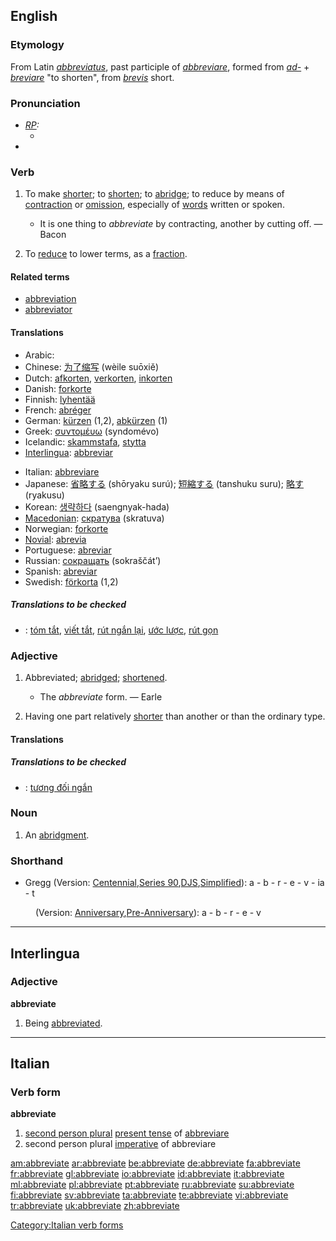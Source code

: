 == English ==

=== Etymology ===
From Latin ''[[abbreviatus]]'', past participle of ''[[abbreviare]]'', formed from ''[[ad-]]'' + ''[[breviare]]'' "to shorten", from ''[[brevis]]'' short.

=== Pronunciation ===
* ''[[RP]]:''
** {{IPA|/əˈbriːvieɪt/}}
*{{audio|en-us-abbreviate.ogg|Audio (US)}}

=== Verb ===
{{en-verb|abbreviat|ing}}

# {{transitive}} To make [[short]]er; to [[shorten]]; to [[abridge]]; to reduce by means of [[contraction]] or [[omission]], especially of [[word]]s written or spoken.
#* It is one thing to ''abbreviate'' by contracting, another by cutting off. — Bacon
# {{math}} To [[reduce]] to lower terms, as a [[fraction]].

==== Related terms ====
* [[abbreviation]]
* [[abbreviator]]

==== Translations ====
{{trans-top|to make shorter}}
* Arabic: {{ARchar|[[اختصر|إخْتَصَرَ]]}} {{unicode|(’ikhtáʂara)}}
* Chinese: [[为了缩写]] (wèile suōxiě)
* Dutch: [[afkorten]], [[verkorten]], [[inkorten]]
* Danish: [[forkorte]]
* Finnish: [[lyhentää]]
* French: [[abréger]]
* German: [[kürzen]] (1,2), [[abkürzen]] (1)
* Greek: [[συντομέυω]] (syndomévo)
* Icelandic: [[skammstafa]], [[stytta]]
* [[Interlingua]]: [[abbreviar]]
{{trans-mid}}
* Italian: [[abbreviare]]
* Japanese: [[省略する]] (shōryaku surú); [[短縮する]] (tanshuku suru); [[略す]] (ryakusu)
* Korean: [[생략하다]] (saengnyak-hada)
* [[Macedonian]]: [[скратува]] (skratuva)
* Norwegian: [[forkorte]]
* [[Novial]]: [[abrevia]]
* Portuguese: [[abreviar]]
* Russian: [[сокращать]] (sokraščát’)
* Spanish: [[abreviar]]
* Swedish: [[förkorta]] (1,2)
{{trans-bottom}}

===== Translations to be checked =====
{{checktrans}}
*{{ttbc|Vietnamese}}: [[tóm tắt]], [[viết tắt]], [[rút ngắn lại]], [[ước lược]], [[rút gọn]]

=== Adjective ===
{{en-adj}}

# {{rare}} Abbreviated; [[abridge]]d; [[shorten]]ed.
#* The ''abbreviate'' form. — Earle
# {{biology}} Having one part relatively [[shorter]] than another or than the ordinary type.

==== Translations ====
===== Translations to be checked =====
{{checktrans}}
* {{ttbc|Vietnamese}}: [[tương đối ngắn]]

=== Noun ===
{{en-noun}}

# {{obsolete}} An [[abridgment]].

=== Shorthand ===
* Gregg (Version: [http://en.wikipedia.org/wiki/Gregg_Shorthand#Centennial_Gregg_Shorthand Centennial],[http://en.wikipedia.org/wiki/Gregg_Shorthand#Series_90_Gregg_Shorthand Series 90],[http://en.wikipedia.org/wiki/Gregg_Shorthand#Diamond_Jubilee_Gregg_Shorthand  DJS],[http://en.wikipedia.org/wiki/Gregg_Shorthand#Simplified_Gregg_Shorthand Simplified]): a - b - r - e - v - ia - t
: (Version: [http://en.wikipedia.org/wiki/Gregg_Shorthand#Anniversary_Gregg_Shorthand Anniversary],[http://en.wikipedia.org/wiki/Gregg_Shorthand#Pre-Anniversary_Gregg_Shorthand Pre-Anniversary]): a - b - r - e - v

----

== Interlingua ==

=== Adjective ===
'''abbreviate'''

# Being [[abbreviated]].

----

== Italian ==

=== Verb form ===
'''abbreviate'''

# [[second person plural]] [[present tense]] of [[abbreviare]]
# second person plural [[imperative]] of abbreviare

[[Category:Italian verb forms]]

[[am:abbreviate]]
[[ar:abbreviate]]
[[be:abbreviate]]
[[de:abbreviate]]
[[fa:abbreviate]]
[[fr:abbreviate]]
[[gl:abbreviate]]
[[io:abbreviate]]
[[id:abbreviate]]
[[it:abbreviate]]
[[ml:abbreviate]]
[[pl:abbreviate]]
[[pt:abbreviate]]
[[ru:abbreviate]]
[[su:abbreviate]]
[[fi:abbreviate]]
[[sv:abbreviate]]
[[ta:abbreviate]]
[[te:abbreviate]]
[[vi:abbreviate]]
[[tr:abbreviate]]
[[uk:abbreviate]]
[[zh:abbreviate]]